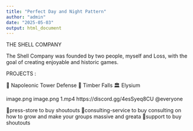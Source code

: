 ```yaml
---
title: "Perfect Day and Night Pattern"
author: "admin"
date: "2025-05-03"
output: html_document
---
```


THE SHELL COMPANY

The Shell Company was founded by two people, myself and Loss, with the goal of creating enjoyable and historic games.

PROJECTS :

🧭 Napoleonic Tower Defense
🍂 Timber Falls
🏛️ Elysium

image.png
image.png
1.mp4
https://discord.gg/4esSyeq8CU
@everyone

⁠📌press-store 
to buy shoutouts
⁠📖consulting-service
to buy consulting on how to grow and make your groups massive and greata
⁠👨support to buy shoutouts
